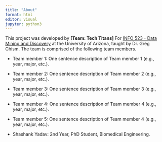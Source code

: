 ```yaml
---
title: "About"
format: html
editor: visual
jupyter: python3
---
```


This project was developed by **\[Team: Tech Titans\]** For [INFO 523 - Data Mining and Discovery](https://datamineaz.org/) at the University of Arizona, taught by Dr. Greg Chism. The team is comprised of the following team members.

-   Team member 1: One sentence description of Team member 1 (e.g., year, major, etc.).

-   Team member 2: One sentence description of Team member 2 (e.g., year, major, etc.).

-   Team member 3: One sentence description of Team member 3 (e.g., year, major, etc.).

-   Team member 4: One sentence description of Team member 4 (e.g., year, major, etc.).

-   Team member 5: One sentence description of Team member 4 (e.g., year, major, etc.).

-   Shashank Yadav: 2nd Year, PhD Student, Biomedical Engineering.
